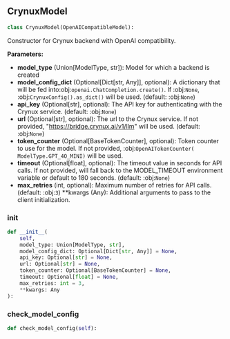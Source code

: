 <a id="camel.models.crynux_model"></a>

<a id="camel.models.crynux_model.CrynuxModel"></a>

## CrynuxModel

```python
class CrynuxModel(OpenAICompatibleModel):
```

Constructor for Crynux backend with OpenAI compatibility.

**Parameters:**

- **model_type** (Union[ModelType, str]): Model for which a backend is created
- **model_config_dict** (Optional[Dict[str, Any]], optional): A dictionary that will be fed into:obj:`openai.ChatCompletion.create()`. If :obj:`None`, :obj:`CrynuxConfig().as_dict()` will be used. (default: :obj:`None`)
- **api_key** (Optional[str], optional): The API key for authenticating with the Crynux service. (default: :obj:`None`)
- **url** (Optional[str], optional): The url to the Crynux service. If not provided, "https://bridge.crynux.ai/v1/llm" will be used. (default: :obj:`None`)
- **token_counter** (Optional[BaseTokenCounter], optional): Token counter to use for the model. If not provided, :obj:`OpenAITokenCounter( ModelType.GPT_4O_MINI)` will be used.
- **timeout** (Optional[float], optional): The timeout value in seconds for API calls. If not provided, will fall back to the MODEL_TIMEOUT environment variable or default to 180 seconds. (default: :obj:`None`)
- **max_retries** (int, optional): Maximum number of retries for API calls. (default: :obj:`3`) **kwargs (Any): Additional arguments to pass to the client initialization.

<a id="camel.models.crynux_model.CrynuxModel.__init__"></a>

### __init__

```python
def __init__(
    self,
    model_type: Union[ModelType, str],
    model_config_dict: Optional[Dict[str, Any]] = None,
    api_key: Optional[str] = None,
    url: Optional[str] = None,
    token_counter: Optional[BaseTokenCounter] = None,
    timeout: Optional[float] = None,
    max_retries: int = 3,
    **kwargs: Any
):
```

<a id="camel.models.crynux_model.CrynuxModel.check_model_config"></a>

### check_model_config

```python
def check_model_config(self):
```
